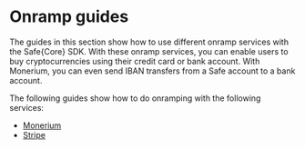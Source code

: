 
# Onramp guides

The guides in this section show how to use different onramp services with the Safe\{Core\} SDK. 
With these onramp services, you can enable users to buy cryptocurrencies using their credit card or bank account.
With Monerium, you can even send IBAN transfers from a Safe account to a bank account.

The following guides show how to do onramping with the following services:

- [Monerium](./onramp/monerium.mdx)
- [Stripe](./onramp/stripe.mdx)
